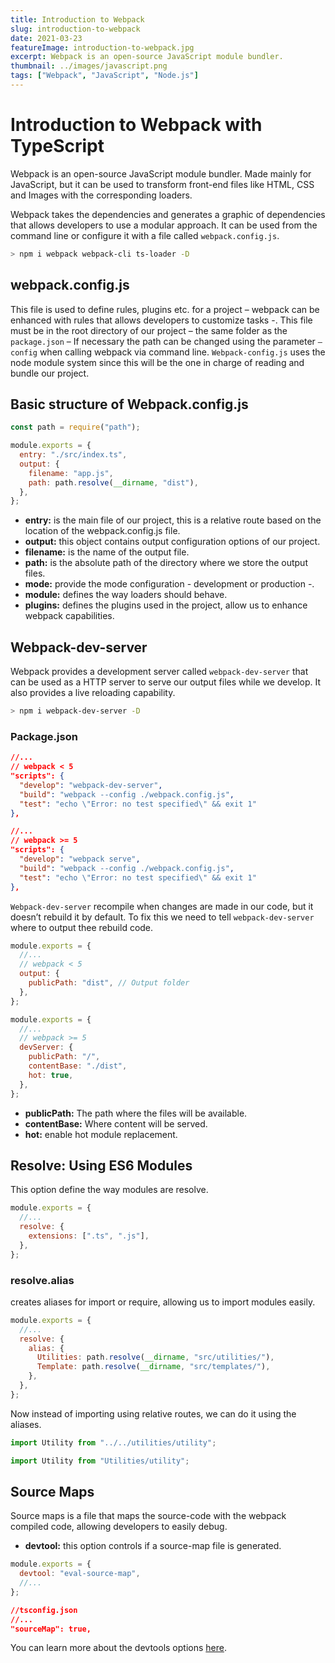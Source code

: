 ---
title: Introduction to Webpack
slug: introduction-to-webpack
date: 2021-03-23
featureImage: introduction-to-webpack.jpg
excerpt: Webpack is an open-source JavaScript module bundler.
thumbnail: ../images/javascript.png
tags: ["Webpack", "JavaScript", "Node.js"]
---

# Introduction to Webpack with TypeScript

Webpack is an open-source JavaScript module bundler. Made mainly for JavaScript, but it can be used to transform front-end files like HTML, CSS and Images with the corresponding loaders.

Webpack takes the dependencies and generates a graphic of dependencies that allows developers to use a modular approach. It can be used from the command line or configure it with a file called `webpack.config.js`.

```bash
> npm i webpack webpack-cli ts-loader -D
```

## webpack.config.js

This file is used to define rules, plugins etc. for a project – webpack can be enhanced with rules that allows developers to customize tasks -.
This file must be in the root directory of our project – the same folder as the `package.json` – If necessary the path can be changed using the parameter `–config` when calling webpack via command line.
`Webpack-config.js` uses the node module system since this will be the one in charge of reading and bundle our project.

## Basic structure of Webpack.config.js

```javascript
const path = require("path");

module.exports = {
  entry: "./src/index.ts",
  output: {
    filename: "app.js",
    path: path.resolve(__dirname, "dist"),
  },
};
```

- **entry:** is the main file of our project, this is a relative route based on the location of the webpack.config.js file.
- **output:** this object contains output configuration options of our project.
- **filename:** is the name of the output file.
- **path:** is the absolute path of the directory where we store the output files.
- **mode:** provide the mode configuration - development or production -.
- **module:** defines the way loaders should behave.
- **plugins:** defines the plugins used in the project, allow us to enhance webpack capabilities.

## Webpack-dev-server

Webpack provides a development server called `webpack-dev-server` that can be used as a HTTP server to serve our output files while we develop. It also provides a live reloading capability.

```bash
> npm i webpack-dev-server -D
```

### Package.json

```json
//...
// webpack < 5
"scripts": {
  "develop": "webpack-dev-server",
  "build": "webpack --config ./webpack.config.js",
  "test": "echo \"Error: no test specified\" && exit 1"
},
```

```json
//...
// webpack >= 5
"scripts": {
  "develop": "webpack serve",
  "build": "webpack --config ./webpack.config.js",
  "test": "echo \"Error: no test specified\" && exit 1"
},
```

`Webpack-dev-server` recompile when changes are made in our code, but it doesn’t rebuild it by default. To fix this we need to tell `webpack-dev-server` where to output thee rebuild code.

```javascript
module.exports = {
  //...
  // webpack < 5
  output: {
    publicPath: "dist", // Output folder
  },
};
```

```javascript
module.exports = {
  //...
  // webpack >= 5
  devServer: {
    publicPath: "/",
    contentBase: "./dist",
    hot: true,
  },
};
```

- **publicPath:** The path where the files will be available.
- **contentBase:** Where content will be served.
- **hot:** enable hot module replacement.

## Resolve: Using ES6 Modules

This option define the way modules are resolve.

```javascript
module.exports = {
  //...
  resolve: {
    extensions: [".ts", ".js"],
  },
};
```

### resolve.alias

creates aliases for import or require, allowing us to import modules easily.

```javascript
module.exports = {
  //...
  resolve: {
    alias: {
      Utilities: path.resolve(__dirname, "src/utilities/"),
      Template: path.resolve(__dirname, "src/templates/"),
    },
  },
};
```

Now instead of importing using relative routes, we can do it using the aliases.

```javascript
import Utility from "../../utilities/utility";
```

```javascript
import Utility from "Utilities/utility";
```

## Source Maps

Source maps is a file that maps the source-code with the webpack compiled code, allowing developers to easily debug.

- **devtool:** this option controls if a source-map file is generated.

```javascript
module.exports = {
  devtool: "eval-source-map",
  //...
};
```

```json
//tsconfig.json
//...
"sourceMap": true,
```

You can learn more about the devtools options [here](https://webpack.js.org/configuration/devtool/).
